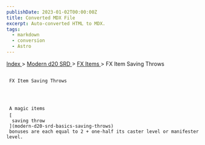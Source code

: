 ```yaml
---
publishDate: 2023-01-02T00:00:00Z
title: Converted MDX File
excerpt: Auto-converted HTML to MDX.
tags:
  - markdown
  - conversion
  - Astro
---
```


[
Index
](-index) >
[
Modern d20 SRD
](modern-d20-srd-index) >
[
FX Items
](modern-d20-srd-fx-items-index) > FX Item Saving Throws

##

     FX Item Saving Throws




     A magic items
     [
      saving throw
     ](modern-d20-srd-basics-saving-throws)
     bonuses are each equal to 2 + one-half its caster level or manifester level.
